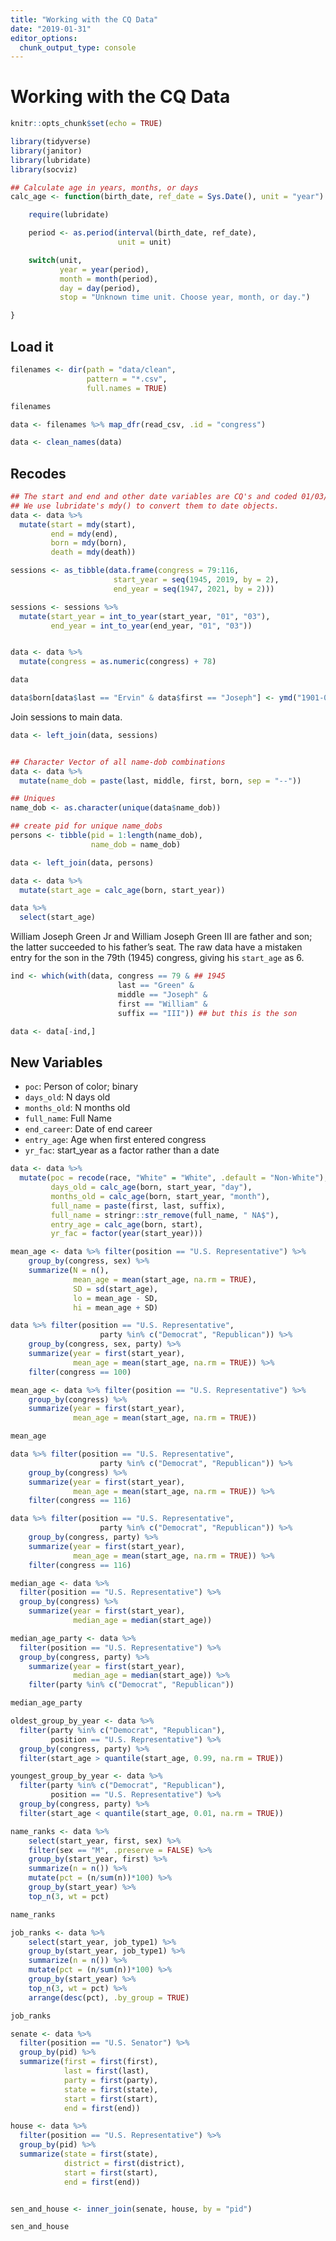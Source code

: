 ```yaml
---
title: "Working with the CQ Data"
date: "2019-01-31"
editor_options: 
  chunk_output_type: console
---
```


# Working with the CQ Data

```r
knitr::opts_chunk$set(echo = TRUE)

library(tidyverse)
library(janitor)
library(lubridate)
library(socviz)

```

```r

## Calculate age in years, months, or days
calc_age <- function(birth_date, ref_date = Sys.Date(), unit = "year") {

    require(lubridate)

    period <- as.period(interval(birth_date, ref_date),
                        unit = unit)

    switch(unit,
           year = year(period),
           month = month(period),
           day = day(period),
           stop = "Unknown time unit. Choose year, month, or day.")

}

```

## Load it

```r

filenames <- dir(path = "data/clean",
                 pattern = "*.csv",
                 full.names = TRUE)

filenames

data <- filenames %>% map_dfr(read_csv, .id = "congress")

data <- clean_names(data)

```

## Recodes

```r

## The start and end and other date variables are CQ's and coded 01/03/1945 (i.e. m/d/y)
## We use lubridate's mdy() to convert them to date objects.
data <- data %>% 
  mutate(start = mdy(start), 
         end = mdy(end), 
         born = mdy(born), 
         death = mdy(death))

sessions <- as_tibble(data.frame(congress = 79:116,
                       start_year = seq(1945, 2019, by = 2),
                       end_year = seq(1947, 2021, by = 2)))

sessions <- sessions %>% 
  mutate(start_year = int_to_year(start_year, "01", "03"),
         end_year = int_to_year(end_year, "01", "03"))


data <- data %>% 
  mutate(congress = as.numeric(congress) + 78)

data
```


```r

data$born[data$last == "Ervin" & data$first == "Joseph"] <- ymd("1901-03-01")

```

Join sessions to main data.

```r
data <- left_join(data, sessions)


## Character Vector of all name-dob combinations 
data <- data %>% 
  mutate(name_dob = paste(last, middle, first, born, sep = "--"))

## Uniques
name_dob <- as.character(unique(data$name_dob))

## create pid for unique name_dobs
persons <- tibble(pid = 1:length(name_dob),
                  name_dob = name_dob)

data <- left_join(data, persons)

data <- data %>% 
  mutate(start_age = calc_age(born, start_year))

data %>% 
  select(start_age)

```


William Joseph Green Jr and William Joseph Green III are father
and son; the latter succeeded to his father's seat. The raw data
have a mistaken entry for the son in the 79th (1945) congress,
giving his `start_age` as 6.

```r

ind <- which(with(data, congress == 79 & ## 1945
                        last == "Green" &
                        middle == "Joseph" &
                        first == "William" &
                        suffix == "III")) ## but this is the son

data <- data[-ind,]


```

## New Variables

- `poc`: Person of color; binary
- `days_old`: N days old
- `months_old`: N months old
- `full_name`: Full Name
- `end_career`: Date of end career
- `entry_age`:  Age when first entered congress
- `yr_fac`: start_year as a factor rather than a date

```r

data <- data %>% 
  mutate(poc = recode(race, "White" = "White", .default = "Non-White"),
         days_old = calc_age(born, start_year, "day"),
         months_old = calc_age(born, start_year, "month"),
         full_name = paste(first, last, suffix),
         full_name = stringr::str_remove(full_name, " NA$"),
         entry_age = calc_age(born, start),
         yr_fac = factor(year(start_year)))


```

```r

mean_age <- data %>% filter(position == "U.S. Representative") %>%
    group_by(congress, sex) %>%
    summarize(N = n(), 
              mean_age = mean(start_age, na.rm = TRUE), 
              SD = sd(start_age),
              lo = mean_age - SD, 
              hi = mean_age + SD)

data %>% filter(position == "U.S. Representative",
                    party %in% c("Democrat", "Republican")) %>%
    group_by(congress, sex, party) %>%
    summarize(year = first(start_year), 
              mean_age = mean(start_age, na.rm = TRUE)) %>%
    filter(congress == 100)


```

```r

mean_age <- data %>% filter(position == "U.S. Representative") %>%
    group_by(congress) %>%
    summarize(year = first(start_year), 
              mean_age = mean(start_age, na.rm = TRUE))

mean_age
```


```r

data %>% filter(position == "U.S. Representative",
                    party %in% c("Democrat", "Republican")) %>%
    group_by(congress) %>%
    summarize(year = first(start_year), 
              mean_age = mean(start_age, na.rm = TRUE)) %>%
    filter(congress == 116)

```

```r

data %>% filter(position == "U.S. Representative",
                    party %in% c("Democrat", "Republican")) %>%
    group_by(congress, party) %>%
    summarize(year = first(start_year), 
              mean_age = mean(start_age, na.rm = TRUE)) %>%
    filter(congress == 116)

```

```r

median_age <- data %>% 
  filter(position == "U.S. Representative") %>%
  group_by(congress) %>%
    summarize(year = first(start_year), 
              median_age = median(start_age))

median_age_party <- data %>% 
  filter(position == "U.S. Representative") %>%
  group_by(congress, party) %>%
    summarize(year = first(start_year), 
              median_age = median(start_age)) %>%
    filter(party %in% c("Democrat", "Republican"))

median_age_party

```


```r
oldest_group_by_year <- data %>% 
  filter(party %in% c("Democrat", "Republican"),
         position == "U.S. Representative") %>%
  group_by(congress, party) %>% 
  filter(start_age > quantile(start_age, 0.99, na.rm = TRUE))

youngest_group_by_year <- data %>% 
  filter(party %in% c("Democrat", "Republican"),
         position == "U.S. Representative") %>%
  group_by(congress, party) %>%
  filter(start_age < quantile(start_age, 0.01, na.rm = TRUE))

```

```r

name_ranks <- data %>%
    select(start_year, first, sex) %>%
    filter(sex == "M", .preserve = FALSE) %>%
    group_by(start_year, first) %>%
    summarize(n = n()) %>%
    mutate(pct = (n/sum(n))*100) %>%
    group_by(start_year) %>%
    top_n(3, wt = pct)

name_ranks

```


```r
job_ranks <- data %>%
    select(start_year, job_type1) %>%
    group_by(start_year, job_type1) %>%
    summarize(n = n()) %>%
    mutate(pct = (n/sum(n))*100) %>%
    group_by(start_year) %>%
    top_n(3, wt = pct) %>% 
    arrange(desc(pct), .by_group = TRUE)  

job_ranks

```

```r

senate <- data %>% 
  filter(position == "U.S. Senator") %>% 
  group_by(pid) %>% 
  summarize(first = first(first), 
            last = first(last), 
            party = first(party),
            state = first(state), 
            start = first(start), 
            end = first(end))

house <- data %>% 
  filter(position == "U.S. Representative") %>% 
  group_by(pid) %>% 
  summarize(state = first(state),
            district = first(district),
            start = first(start), 
            end = first(end))


sen_and_house <- inner_join(senate, house, by = "pid")

sen_and_house

```

